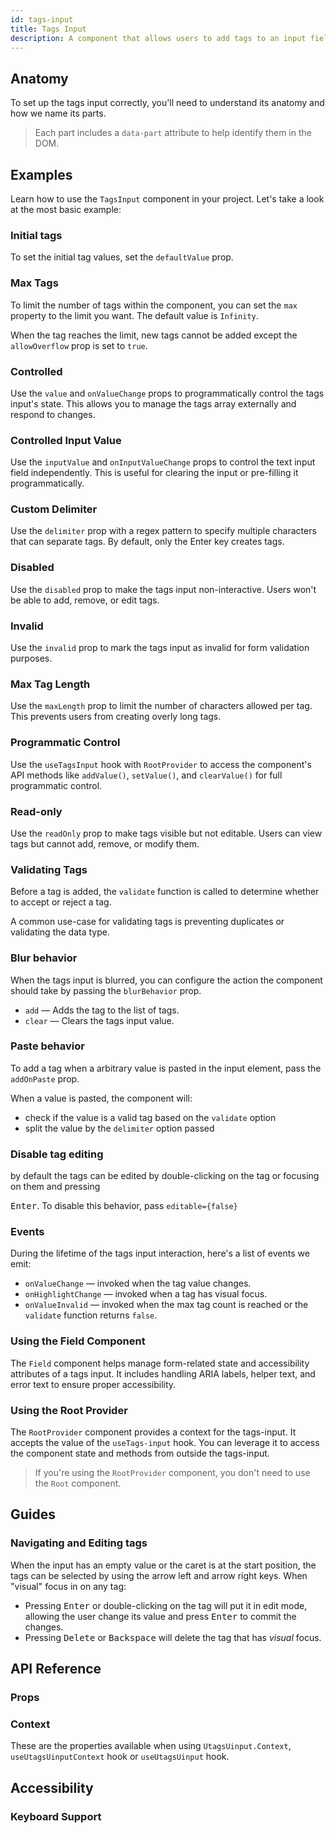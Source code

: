 ```yaml
---
id: tags-input
title: Tags Input
description: A component that allows users to add tags to an input field.
---
```


<ComponentPreview id="TagsInput" />

## Anatomy

To set up the tags input correctly, you'll need to understand its anatomy and how we name its parts.

> Each part includes a `data-part` attribute to help identify them in the DOM.

<Anatomy id="tags-input" />

## Examples

Learn how to use the `TagsInput` component in your project. Let's take a look at the most basic example:

<Example id="basic" />

### Initial tags

To set the initial tag values, set the `defaultValue` prop.

<Example id="initial-value" />

### Max Tags

To limit the number of tags within the component, you can set the `max` property to the limit you want. The default
value is `Infinity`.

When the tag reaches the limit, new tags cannot be added except the `allowOverflow` prop is set to `true`.

<Example id="max-with-overflow" />

### Controlled

Use the `value` and `onValueChange` props to programmatically control the tags input's state. This allows you to manage
the tags array externally and respond to changes.

<Example id="controlled" />

### Controlled Input Value

Use the `inputValue` and `onInputValueChange` props to control the text input field independently. This is useful for
clearing the input or pre-filling it programmatically.

<Example id="controlled-input-value" />

### Custom Delimiter

Use the `delimiter` prop with a regex pattern to specify multiple characters that can separate tags. By default, only
the Enter key creates tags.

<Example id="delimiter" />

### Disabled

Use the `disabled` prop to make the tags input non-interactive. Users won't be able to add, remove, or edit tags.

<Example id="disabled" />

### Invalid

Use the `invalid` prop to mark the tags input as invalid for form validation purposes.

<Example id="invalid" />

### Max Tag Length

Use the `maxLength` prop to limit the number of characters allowed per tag. This prevents users from creating overly
long tags.

<Example id="max-tag-length" />

### Programmatic Control

Use the `useTagsInput` hook with `RootProvider` to access the component's API methods like `addValue()`, `setValue()`,
and `clearValue()` for full programmatic control.

<Example id="programmatic-control" />

### Read-only

Use the `readOnly` prop to make tags visible but not editable. Users can view tags but cannot add, remove, or modify
them.

<Example id="readonly" />

### Validating Tags

Before a tag is added, the `validate` function is called to determine whether to accept or reject a tag.

A common use-case for validating tags is preventing duplicates or validating the data type.

<Example id="validation" />

### Blur behavior

When the tags input is blurred, you can configure the action the component should take by passing the `blurBehavior`
prop.

- `add` — Adds the tag to the list of tags.
- `clear` — Clears the tags input value.

<Example id="blur-behavior" />

### Paste behavior

To add a tag when a arbitrary value is pasted in the input element, pass the `addOnPaste` prop.

When a value is pasted, the component will:

- check if the value is a valid tag based on the `validate` option
- split the value by the `delimiter` option passed

<Example id="paste-behavior" />

### Disable tag editing

by default the tags can be edited by double-clicking on the tag or focusing on them and pressing

<kbd>Enter</kbd>. To disable this behavior, pass `editable={false}`

<Example id="disabled-editing" />

### Events

During the lifetime of the tags input interaction, here's a list of events we emit:

- `onValueChange` — invoked when the tag value changes.
- `onHighlightChange` — invoked when a tag has visual focus.
- `onValueInvalid` — invoked when the max tag count is reached or the `validate` function returns `false`.

<Example id="on-event" />

### Using the Field Component

The `Field` component helps manage form-related state and accessibility attributes of a tags input. It includes handling
ARIA labels, helper text, and error text to ensure proper accessibility.

<Example id="with-field" />

### Using the Root Provider

The `RootProvider` component provides a context for the tags-input. It accepts the value of the `useTags-input` hook.
You can leverage it to access the component state and methods from outside the tags-input.

<Example id="root-provider" />

> If you're using the `RootProvider` component, you don't need to use the `Root` component.

## Guides

### Navigating and Editing tags

When the input has an empty value or the caret is at the start position, the tags can be selected by using the arrow
left and arrow right keys. When "visual" focus in on any tag:

- Pressing <kbd>Enter</kbd> or double-clicking on the tag will put it in edit mode, allowing the user change its value
  and press <kbd>Enter</kbd> to commit the changes.
- Pressing <kbd>Delete</kbd> or <kbd>Backspace</kbd> will delete the tag that has _visual_ focus.

## API Reference

### Props

<ComponentTypes id="tags-input" />

### Context

These are the properties available when using `UtagsUinput.Context`, `useUtagsUinputContext` hook or `useUtagsUinput` hook.

<ContextType id="tags-input" />

## Accessibility

### Keyboard Support

<KeyBindingsTable id="tags-input" />
